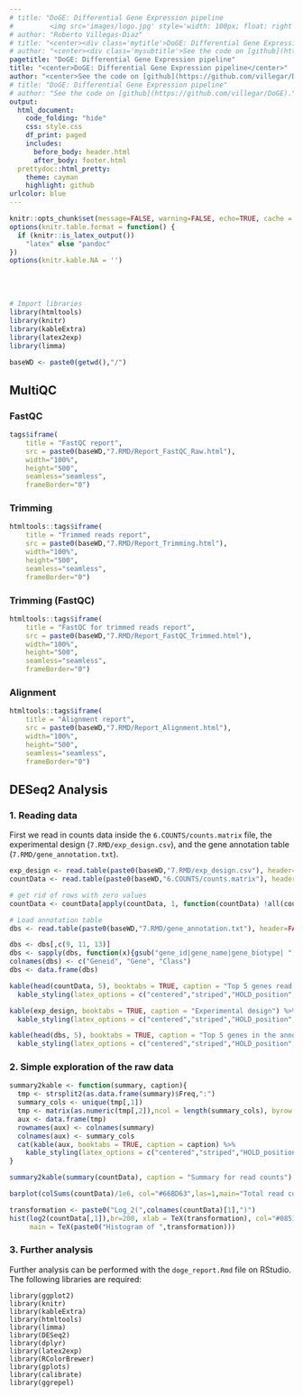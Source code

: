 ```yaml
---
# title: "DoGE: Differential Gene Expression pipeline
#         <img src='images/logo.jpg' style='width: 100px; float: right' />"
# author: "Roberto Villegas-Diaz"
# title: "<center><div class='mytitle'>DoGE: Differential Gene Expression pipeline</div></center>"
# author: "<center><div class='mysubtitle'>See the code on [github](https://github.com/villegar/DoGE).</div></center>"
pagetitle: "DoGE: Differential Gene Expression pipeline"
title: "<center>DoGE: Differential Gene Expression pipeline</center>"
author: "<center>See the code on [github](https://github.com/villegar/DoGE).</center>"
# title: "DoGE: Differential Gene Expression pipeline"
# author: "See the code on [github](https://github.com/villegar/DoGE)."
output:
  html_document:
    code_folding: "hide"
    css: style.css
    df_print: paged
    includes:
      before_body: header.html
      after_body: footer.html
  prettydoc::html_pretty:
    theme: cayman
    highlight: github
urlcolor: blue
---
```


```r
knitr::opts_chunk$set(message=FALSE, warning=FALSE, echo=TRUE, cache = FALSE, fig.height=6, fig.width=12)
options(knitr.table.format = function() {
  if (knitr::is_latex_output())
    "latex" else "pandoc"
})
options(knitr.kable.NA = '')
```

<!-- <img src="images/logo.jpg" style="width: 150px; float: right; align: right; top:-30px; position: relative" /> -->

<br><br>

<div class="mycontent">
```r
# Import libraries
library(htmltools)
library(knitr)
library(kableExtra)
library(latex2exp)
library(limma)

baseWD <- paste0(getwd(),"/")
```

## MultiQC {.tabset .tabset-fade}
### FastQC
```r
tags$iframe(
    title = "FastQC report",
    src = paste0(baseWD,"7.RMD/Report_FastQC_Raw.html"),
    width="100%",
    height="500",
    seamless="seamless",
    frameBorder="0")
```

### Trimming
```r
htmltools::tags$iframe(
    title = "Trimmed reads report",
    src = paste0(baseWD,"7.RMD/Report_Trimming.html"),
    width="100%",
    height="500",
    seamless="seamless",
    frameBorder="0")
```

### Trimming (FastQC)
```r
htmltools::tags$iframe(
    title = "FastQC for trimmed reads report",
    src = paste0(baseWD,"7.RMD/Report_FastQC_Trimmed.html"),
    width="100%",
    height="500",
    seamless="seamless",
    frameBorder="0")
```

### Alignment
```r
htmltools::tags$iframe(
    title = "Alignment report",
    src = paste0(baseWD,"7.RMD/Report_Alignment.html"),
    width="100%",
    height="500",
    seamless="seamless",
    frameBorder="0")
```

## DESeq2 Analysis
### 1. Reading data

First we read in counts data inside the `6.COUNTS/counts.matrix` file, the experimental design (`7.RMD/exp_design.csv`), and the gene annotation table (`7.RMD/gene_annotation.txt`).
```r
exp_design <- read.table(paste0(baseWD,"7.RMD/exp_design.csv"), header=T, sep=",")
countData <- read.table(paste0(baseWD,"6.COUNTS/counts.matrix"), header=T, sep="\t", row.names=1)

# get rid of rows with zero values
countData <- countData[apply(countData, 1, function(countData) !all(countData==0)),]

# Load annotation table
dbs <- read.table(paste0(baseWD,"7.RMD/gene_annotation.txt"), header=FALSE, sep="\t")

dbs <- dbs[,c(9, 11, 13)]
dbs <- sapply(dbs, function(x){gsub("gene_id|gene_name|gene_biotype| ", "", x)})
colnames(dbs) <- c("Geneid", "Gene", "Class")
dbs <- data.frame(dbs)
```


```r
kable(head(countData, 5), booktabs = TRUE, caption = "Top 5 genes read counts") %>%
  kable_styling(latex_options = c("centered","striped","HOLD_position","scale_down"))
```

```r
kable(exp_design, booktabs = TRUE, caption = "Experimental design") %>%
  kable_styling(latex_options = c("centered","striped","HOLD_position","scale_down"))
```

```r
kable(head(dbs, 5), booktabs = TRUE, caption = "Top 5 genes in the annotation table") %>%
  kable_styling(latex_options = c("centered","striped","HOLD_position","scale_down"))
```


### 2. Simple exploration of the raw data

```r
summary2kable <- function(summary, caption){
  tmp <- strsplit2(as.data.frame(summary)$Freq,":")
  summary_cols <- unique(tmp[,1])
  tmp <- matrix(as.numeric(tmp[,2]),ncol = length(summary_cols), byrow = T)
  aux <- data.frame(tmp)
  rownames(aux) <- colnames(summary)
  colnames(aux) <- summary_cols
  cat(kable(aux, booktabs = TRUE, caption = caption) %>%
    kable_styling(latex_options = c("centered","striped","HOLD_position","scale_down")))
}

summary2kable(summary(countData), caption = "Summary for read counts")
```


```r
barplot(colSums(countData)/1e6, col="#66BD63",las=1,main="Total read counts (millions)", ylab="Total reads in millions")
```

```r
transformation <- paste0("Log_2(",colnames(countData)[1],")")
hist(log2(countData[,1]),br=200, xlab = TeX(transformation), col="#08519C",
     main = TeX(paste0("Histogram of ",transformation)))
```


### 3. Further analysis 
Further analysis can be performed with the `doge_report.Rmd` file on RStudio. The following libraries are required:

```
library(ggplot2)
library(knitr)
library(kableExtra)
library(htmltools)
library(limma)
library(DESeq2) 
library(dplyr) 
library(latex2exp)
library(RColorBrewer)
library(gplots)
library(calibrate)
library(ggrepel)
```

<br><br><br>
</div>